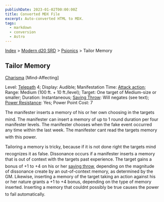 ```yaml
---
publishDate: 2023-01-02T00:00:00Z
title: Converted MDX File
excerpt: Auto-converted HTML to MDX.
tags:
  - markdown
  - conversion
  - Astro
---
```


[Index](-index) > [Modern d20 SRD](modern-d20-srd-index) > [Psionics](modern-d20-srd-psionics-index) > Tailor Memory

## Tailor Memory

[Charisma](modern-d20-srd-basics-ability-scores) [Mind-Affecting]

Level: [Telepath](modern-d20-srd-classes-advanced-telepath) 4; Display: Audible; Manifestation Time: [Attack
action](modern-d20-srd-combat-attack-actions); Range: Medium (100 ft. + 10 ft./level); Target: One target of Medium-size or smaller; Duration: Instantaneous; [Saving
Throw](modern-d20-srd-basics-saving-throws): Will negates (see text); [Power
Resistance](modern-d20-srd-special-abilities-power-resistance): Yes; Power Point Cost: 7

The manifester inserts a memory of his or her own choosing in the targets mind. The manifester can insert a memory of up to 1 round duration per four manifester levels. The manifester chooses when the fake event occurred any time within the last week. The manifester cant read the targets memory with this power.

Tailoring a memory is tricky, because if it is not done right the targets mind recognizes it as false. Dissonance occurs if a manifester inserts a memory that is out of context with the targets past experience. The target gains a bonus of +1 to +4 on his or her [saving
throw](modern-d20-srd-basics-saving-throws), depending on the magnitude of dissonance create by an out-of-context memory, as determined by the GM. Likewise, inserting a memory of the target taking an action against his or her nature grants a +1 to +4 bonus, depending on the type of memory inserted. Inserting a memory that couldnt possibly be true causes the power to fail automatically.

